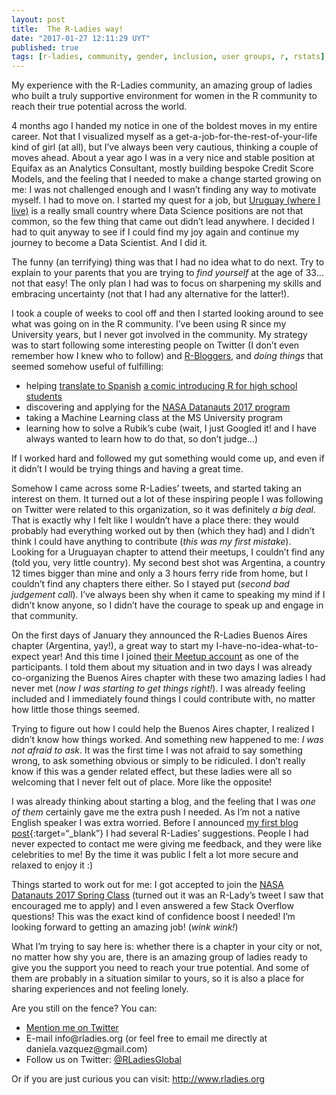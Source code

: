 ```yaml
---
layout: post
title:  The R-Ladies way!
date: "2017-01-27 12:11:29 UYT"
published: true
tags: [r-ladies, community, gender, inclusion, user groups, r, rstats]
---
```

My experience with the R-Ladies community, an amazing group of ladies who built a truly supportive environment for women in the R community to reach their true potential across the world.

<!--more-->
4 months ago I handed my notice in one of the boldest moves in my entire career. Not that I visualized myself as a get-a-job-for-the-rest-of-your-life kind of girl (at all), but I've always been very cautious, thinking a couple of moves ahead. About a year ago I was in a very nice and stable position at Equifax as an Analytics Consultant, mostly building bespoke Credit Score Models, and the feeling that I needed to make a change started growing on me: I was not challenged enough and I wasn't finding any way to motivate myself. I had to move on. I started my quest for a job, but [Uruguay (where I live)](https://en.wikipedia.org/wiki/Uruguay) is a really small country where Data Science positions are not that common, so the few thing that came out didn't lead anywhere. I decided I had to quit anyway to see if I could find my joy again and continue my journey to become a Data Scientist. And I did it.

The funny (an terrifying) thing was that I had no idea what to do next. Try to explain to your parents that you are trying to *find yourself* at the age of 33... not that easy! The only plan I had was to focus on sharpening my skills and embracing uncertainty (not that I had any alternative for the latter!).

I took a couple of weeks to cool off and then I started looking around to see what was going on in the R community. I've been using R since my University years, but I never got involved in the community. My strategy was to start following some interesting people on Twitter (I don't even remember how I knew who to follow) and [R-Bloggers](https://www.r-bloggers.com/), and *doing things* that seemed somehow useful of fulfilling:

* helping [translate to Spanish](https://github.com/BetaAndBit/ComicBooks/blob/master/es_la/HeavyDog_es_la.pdf) [a comic introducing R for high school students](https://github.com/BetaAndBit/ComicBooks/blob/master/en/HeavyDog_en.pdf) 
* discovering and applying for the [NASA Datanauts 2017 program](https://open.nasa.gov/explore/datanauts/) 
* taking a Machine Learning class at the MS University program
* learning how to solve a Rubik's cube (wait, I just Googled it! and I have always wanted to learn how to do that, so don't judge...) 

If I worked hard and followed my gut something would come up, and even if it didn't I would be trying things and having a great time.

Somehow I came across some R-Ladies' tweets, and started taking an interest on them. It turned out a lot of these inspiring people I was following on Twitter were related to this organization, so it was definitely *a big deal*. That is exactly why I felt like I wouldn't have a place there: they would probably had everything worked out by then (which they had) and I didn't think I could have anything to contribute (*this was my first mistake*). Looking for a Uruguayan chapter to attend their meetups, I couldn't find any (told you, very little country). My second best shot was Argentina, a country 12 times bigger than mine and only a 3 hours ferry ride from home, but I couldn't find any chapters there either. So I stayed put (*second bad judgement call*). I've always been shy when it came to speaking my mind if I didn't know anyone, so I didn't have the courage to speak up and engage in that community.

On the first days of January they announced the R-Ladies Buenos Aires chapter (Argentina, yay!), a great way to start my I-have-no-idea-what-to-expect year! And this time I joined [their Meetup account](https://www.meetup.com/rladies-buenos-aires/) as one of the participants. I told them about my situation and in two days I was already co-organizing the Buenos Aires chapter with these two amazing ladies I had never met (*now I was starting to get things right!*). I was already feeling included and I immediately found things I could contribute with, no matter how little those things seemed. 

Trying to figure out how I could help the Buenos Aires chapter, I realized I didn't know how things worked. And something new happened to me: *I was not afraid to ask*. It was the first time I was not afraid to say something wrong, to ask something obvious or simply to be ridiculed. I don't really know if this was a gender related effect, but these ladies were all so welcoming that I never felt out of place. More like the opposite! 

I was already thinking about starting a blog, and the feeling that I was *one of them* certainly gave me the extra push I needed. As I'm not a native English speaker I was extra worried. Before I announced [my first blog post]({% post_url 2017-01-23-what-demographics-voted-for-trump %}){:target="_blank"} I had several R-Ladies' suggestions. People I had never expected to contact me were giving me feedback, and they were like celebrities to me! By the time it was public I felt a lot more secure and relaxed to enjoy it :) 

Things started to work out for me: I got accepted to join the [NASA Datanauts 2017 Spring Class](https://open.nasa.gov/blog/welcome-datanauts-2017-spring-class/) (turned out it was an R-Lady's tweet I saw that encouraged me to apply) and I even answered a few Stack Overflow questions! This was the exact kind of confidence boost I needed! I'm looking forward to getting an amazing job! (*wink wink!*)

What I'm trying to say here is: whether there is a chapter in your city or not, no matter how shy you are, there is an amazing group of ladies ready to give you the support you need to reach your true potential. And some of them are probably in a situation similar to yours, so it is also a place for sharing experiences and not feeling lonely.

Are you still on the fence? You can:

* [Mention me on Twitter](https://twitter.com/intent/tweet?user_id=114258616)
* E-mail info@rladies.org (or feel free to email me directly at daniela.vazquez@gmail.com)
* Follow us on Twitter: [@RLadiesGlobal](https://twitter.com/intent/user?screen_name=RLadiesGlobal)

Or if you are just curious you can visit: [http://www.rladies.org](http://www.rladies.org)